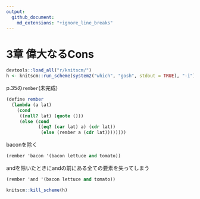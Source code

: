 ```yaml
---
output:
  github_document:
    md_extensions: "+ignore_line_breaks"
---
```


# 3章 偉大なるCons

```r
devtools::load_all("r/knitscm/")
h <- knitscm::run_scheme(system2("which", "gosh", stdout = TRUE), "-i")
```

p.35の`rember`(未完成)

```scm
(define rember
  (lambda (a lat)
    (cond
     ((null? lat) (quote ()))
     (else (cond
            ((eq? (car lat) a) (cdr lat))
             (else (rember a (cdr lat))))))))
```

baconを除く

```scm
(rember 'bacon '(bacon lettuce and tomato))
```

andを除いたときにandの前にある全ての要素を失ってしまう

```scm
(rember 'and '(bacon lettuce and tomato))
```

```r
knitscm::kill_scheme(h)
```
